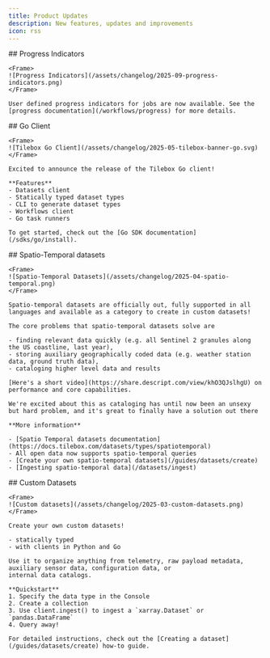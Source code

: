 ```yaml
---
title: Product Updates
description: New features, updates and improvements
icon: rss
---
```


<Update label="September 2025">
    ## Progress Indicators

    <Frame>
    ![Progress Indicators](/assets/changelog/2025-09-progress-indicators.png)
    </Frame>

    User defined progress indicators for jobs are now available. See the [progress documentation](/workflows/progress) for more details.
</Update>

<Update label="May 2025">
    ## Go Client

    <Frame>
    ![Tilebox Go Client](/assets/changelog/2025-05-tilebox-banner-go.svg)
    </Frame>

    Excited to announce the release of the Tilebox Go client!

    **Features**
    - Datasets client
    - Statically typed dataset types
    - CLI to generate dataset types
    - Workflows client
    - Go task runners

    To get started, check out the [Go SDK documentation](/sdks/go/install).
</Update>

<Update label="April 2025">
    ## Spatio-Temporal datasets

    <Frame>
    ![Spatio-Temporal Datasets](/assets/changelog/2025-04-spatio-temporal.png)
    </Frame>

    Spatio-temporal datasets are officially out, fully supported in all languages and available as a category to create in custom datasets!

    The core problems that spatio-temporal datasets solve are

    - finding relevant data quickly (e.g. all Sentinel 2 granules along the US coastline, last year),
    - storing auxiliary geographically coded data (e.g. weather station data, ground truth data),
    - cataloging higher level data and results

    [Here's a short video](https://share.descript.com/view/khO3QJslhgU) on performance and core capabilities.

    We're excited about this as cataloging has until now been an unsexy but hard problem, and it's great to finally have a solution out there

    **More information**

    - [Spatio Temporal datasets documentation](https://docs.tilebox.com/datasets/types/spatiotemporal)
    - All open data now supports spatio-temporal queries
    - [Create your own spatio-temporal datasets](/guides/datasets/create)
    - [Ingesting spatio-temporal data](/datasets/ingest)

</Update>

<Update label="March 2025">
    ## Custom Datasets

    <Frame>
    ![Custom datasets](/assets/changelog/2025-03-custom-datasets.png)
    </Frame>

    Create your own custom datasets!

    - statically typed
    - with clients in Python and Go

    Use it to organize anything from telemetry, raw payload metadata, auxiliary sensor data, configuration data, or
    internal data catalogs.

    **Quickstart**
    1. Specify the data type in the Console
    2. Create a collection
    3. Use client.ingest() to ingest a `xarray.Dataset` or `pandas.DataFrame`
    4. Query away!

    For detailed instructions, check out the [Creating a dataset](/guides/datasets/create) how-to guide.
</Update>
